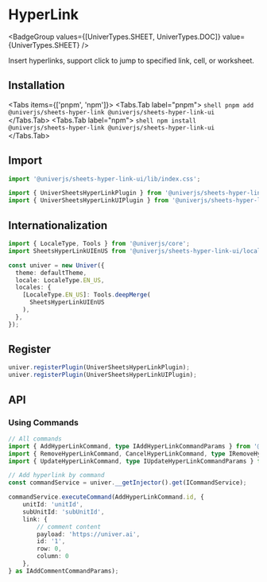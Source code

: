 

# HyperLink

<BadgeGroup values={[UniverTypes.SHEET, UniverTypes.DOC]} value={UniverTypes.SHEET} />

<Sandbox entryFile={entryFile} />

Insert hyperlinks, support click to jump to specified link, cell, or worksheet.

## Installation

<Tabs items={['pnpm', 'npm']}>
  <Tabs.Tab label="pnpm">
    ```shell
    pnpm add @univerjs/sheets-hyper-link @univerjs/sheets-hyper-link-ui
    ```
  </Tabs.Tab>
  <Tabs.Tab label="npm">
    ```shell
    npm install @univerjs/sheets-hyper-link @univerjs/sheets-hyper-link-ui
    ```
  </Tabs.Tab>
</Tabs>

## Import

```typescript
import '@univerjs/sheets-hyper-link-ui/lib/index.css';

import { UniverSheetsHyperLinkPlugin } from '@univerjs/sheets-hyper-link';
import { UniverSheetsHyperLinkUIPlugin } from '@univerjs/sheets-hyper-link-ui';
```

## Internationalization

```typescript
import { LocaleType, Tools } from '@univerjs/core';
import SheetsHyperLinkUIEnUS from '@univerjs/sheets-hyper-link-ui/locale/en-US';

const univer = new Univer({
  theme: defaultTheme,
  locale: LocaleType.EN_US,
  locales: {
    [LocaleType.EN_US]: Tools.deepMerge(
      SheetsHyperLinkUIEnUS
    ),
  },
});
```

## Register

```typescript
univer.registerPlugin(UniverSheetsHyperLinkPlugin);
univer.registerPlugin(UniverSheetsHyperLinkUIPlugin);
```

## API

### Using Commands
```typescript
// All commands
import { AddHyperLinkCommand, type IAddHyperLinkCommandParams } from '@univerjs/sheets-hyper-link-ui';
import { RemoveHyperLinkCommand, CancelHyperLinkCommand, type IRemoveHyperLinkCommandParams } from '@univerjs/sheets-hyper-link-ui';
import { UpdateHyperLinkCommand, type IUpdateHyperLinkCommandParams } from '@univerjs/sheets-hyper-link-ui';

// Add hyperlink by command
const commandService = univer.__getInjector().get(ICommandService);

commandService.executeCommand(AddHyperLinkCommand.id, {
    unitId: 'unitId',
    subUnitId: 'subUnitId',
    link: {
        // comment content
        payload: 'https://univer.ai',
        id: '1',
        row: 0,
        column: 0
    },
} as IAddCommentCommandParams);
```
